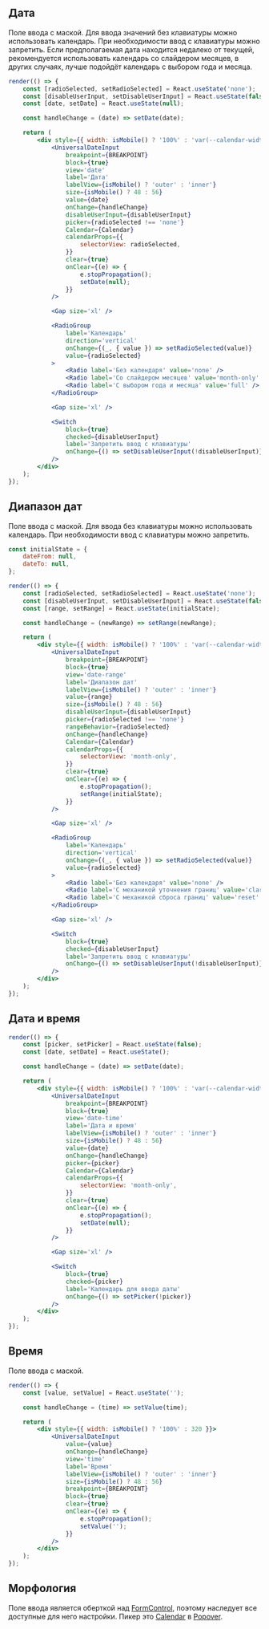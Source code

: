 ## Дата

Поле ввода с маской. Для ввода значений без клавиатуры можно использовать календарь.
При необходимости ввод с клавиатуры можно запретить.
Если предполагаемая дата находится недалеко от текущей, рекомендуется использовать календарь со слайдером месяцев,
в других случаях, лучше подойдёт календарь с выбором года и месяца.

```jsx live mobileHeight={720}
render(() => {
    const [radioSelected, setRadioSelected] = React.useState('none');
    const [disableUserInput, setDisableUserInput] = React.useState(false);
    const [date, setDate] = React.useState(null);

    const handleChange = (date) => setDate(date);

    return (
        <div style={{ width: isMobile() ? '100%' : 'var(--calendar-width)' }}>
            <UniversalDateInput
                breakpoint={BREAKPOINT}
                block={true}
                view='date'
                label='Дата'
                labelView={isMobile() ? 'outer' : 'inner'}
                size={isMobile() ? 48 : 56}
                value={date}
                onChange={handleChange}
                disableUserInput={disableUserInput}
                picker={radioSelected !== 'none'}
                Calendar={Calendar}
                calendarProps={{
                    selectorView: radioSelected,
                }}
                clear={true}
                onClear={(e) => {
                    e.stopPropagation();
                    setDate(null);
                }}
            />

            <Gap size='xl' />

            <RadioGroup
                label='Календарь'
                direction='vertical'
                onChange={(_, { value }) => setRadioSelected(value)}
                value={radioSelected}
            >
                <Radio label='Без календаря' value='none' />
                <Radio label='Со слайдером месяцев' value='month-only' />
                <Radio label='С выбором года и месяца' value='full' />
            </RadioGroup>

            <Gap size='xl' />

            <Switch
                block={true}
                checked={disableUserInput}
                label='Запретить ввод с клавиатуры'
                onChange={() => setDisableUserInput(!disableUserInput)}
            />
        </div>
    );
});
```

## Диапазон дат

Поле ввода с маской. Для ввода без клавиатуры можно использовать календарь. При необходимости ввод с клавиатуры можно запретить.

```jsx live mobileHeight={720}
const initialState = {
    dateFrom: null,
    dateTo: null,
};

render(() => {
    const [radioSelected, setRadioSelected] = React.useState('none');
    const [disableUserInput, setDisableUserInput] = React.useState(false);
    const [range, setRange] = React.useState(initialState);

    const handleChange = (newRange) => setRange(newRange);

    return (
        <div style={{ width: isMobile() ? '100%' : 'var(--calendar-width)' }}>
            <UniversalDateInput
                breakpoint={BREAKPOINT}
                block={true}
                view='date-range'
                label='Диапазон дат'
                labelView={isMobile() ? 'outer' : 'inner'}
                value={range}
                size={isMobile() ? 48 : 56}
                disableUserInput={disableUserInput}
                picker={radioSelected !== 'none'}
                rangeBehavior={radioSelected}
                onChange={handleChange}
                Calendar={Calendar}
                calendarProps={{
                    selectorView: 'month-only',
                }}
                clear={true}
                onClear={(e) => {
                    e.stopPropagation();
                    setRange(initialState);
                }}
            />

            <Gap size='xl' />

            <RadioGroup
                label='Календарь'
                direction='vertical'
                onChange={(_, { value }) => setRadioSelected(value)}
                value={radioSelected}
            >
                <Radio label='Без календаря' value='none' />
                <Radio label='С механикой уточнения границ' value='clarification' />
                <Radio label='С механикой сброса границ' value='reset' />
            </RadioGroup>

            <Gap size='xl' />

            <Switch
                block={true}
                checked={disableUserInput}
                label='Запретить ввод с клавиатуры'
                onChange={() => setDisableUserInput(!disableUserInput)}
            />
        </div>
    );
});
```

## Дата и время

```jsx live mobileHeight={720}
render(() => {
    const [picker, setPicker] = React.useState(false);
    const [date, setDate] = React.useState();

    const handleChange = (date) => setDate(date);

    return (
        <div style={{ width: isMobile() ? '100%' : 'var(--calendar-width)' }}>
            <UniversalDateInput
                breakpoint={BREAKPOINT}
                block={true}
                view='date-time'
                label='Дата и время'
                labelView={isMobile() ? 'outer' : 'inner'}
                size={isMobile() ? 48 : 56}
                value={date}
                onChange={handleChange}
                picker={picker}
                Calendar={Calendar}
                calendarProps={{
                    selectorView: 'month-only',
                }}
                clear={true}
                onClear={(e) => {
                    e.stopPropagation();
                    setDate(null);
                }}
            />

            <Gap size='xl' />

            <Switch
                block={true}
                checked={picker}
                label='Календарь для ввода даты'
                onChange={() => setPicker(!picker)}
            />
        </div>
    );
});
```

## Время

Поле ввода с маской.

```jsx live
render(() => {
    const [value, setValue] = React.useState('');

    const handleChange = (time) => setValue(time);

    return (
        <div style={{ width: isMobile() ? '100%' : 320 }}>
            <UniversalDateInput
                value={value}
                onChange={handleChange}
                view='time'
                label='Время'
                labelView={isMobile() ? 'outer' : 'inner'}
                size={isMobile() ? 48 : 56}
                breakpoint={BREAKPOINT}
                block={true}
                clear={true}
                onClear={(e) => {
                    e.stopPropagation();
                    setValue('');
                }}
            />
        </div>
    );
});
```

## Морфология

Поле ввода является оберткой над [FormControl](?path=/docs/formcontrol--docs),
поэтому наследует все доступные для него настройки. Пикер это
[Calendar](?path=/docs/calendar--docs)
в [Popover](?path=/docs/popover--docs).
